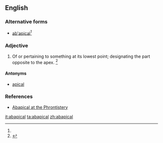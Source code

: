==English==

===Alternative forms===
* [[ab'apical]]<ref name=SOED/>

===Adjective===
{{en-adj|-}}

# {{label|en|biology}} Of or pertaining to something at its lowest point; designating the part opposite to the apex. {{defdate|First attested in the mid 20<sup>th</sup> century.}}<ref name=SOED>{{R:SOED5|page=2}}</ref>

====Antonyms====
* [[apical]]

===References===
<references/>
* [http://phrontistery.info/a.html Abapical at the Phrontistery]

[[it:abapical]]
[[ta:abapical]]
[[zh:abapical]]
